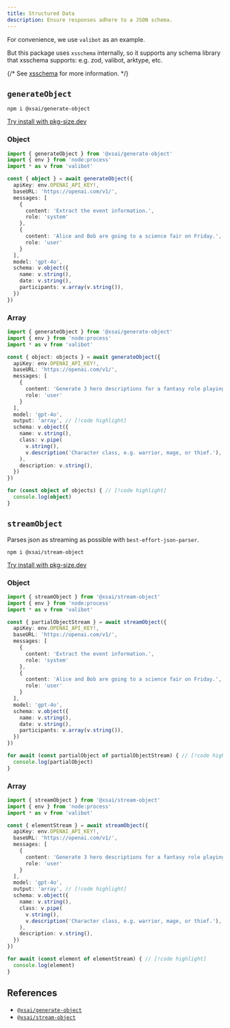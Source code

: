 ```yaml
---
title: Structured Data
description: Ensure responses adhere to a JSON schema.
---
```


<Callout>

  For convenience, we use `valibot` as an example.

  But this package uses `xsschema` internally, so it supports any schema library that xsschema supports: e.g. zod, valibot, arktype, etc.

  {/* See [xsschema](#) for more information. */}

</Callout>

## `generateObject`

```package-install
npm i @xsai/generate-object
```

[Try install with pkg-size.dev](https://pkg-size.dev/@xsai/generate-object)

### Object

```ts twoslash
import { generateObject } from '@xsai/generate-object'
import { env } from 'node:process'
import * as v from 'valibot'

const { object } = await generateObject({
  apiKey: env.OPENAI_API_KEY!,
  baseURL: 'https://openai.com/v1/',
  messages: [
    {
      content: 'Extract the event information.',
      role: 'system'
    },
    {
      content: 'Alice and Bob are going to a science fair on Friday.',
      role: 'user'
    }
  ],
  model: 'gpt-4o',
  schema: v.object({
    name: v.string(),
    date: v.string(),
    participants: v.array(v.string()),
  })
})
```

### Array

```ts twoslash
import { generateObject } from '@xsai/generate-object'
import { env } from 'node:process'
import * as v from 'valibot'

const { object: objects } = await generateObject({
  apiKey: env.OPENAI_API_KEY!,
  baseURL: 'https://openai.com/v1/',
  messages: [
    {
      content: 'Generate 3 hero descriptions for a fantasy role playing game.',
      role: 'user'
    }
  ],
  model: 'gpt-4o',
  output: 'array', // [!code highlight]
  schema: v.object({
    name: v.string(),
    class: v.pipe(
      v.string(),
      v.description('Character class, e.g. warrior, mage, or thief.'),
    ),
    description: v.string(),
  })
})

for (const object of objects) { // [!code highlight]
  console.log(object)
}
```

## `streamObject`

Parses json as streaming as possible with `best-effort-json-parser`.

```package-install
npm i @xsai/stream-object
```

[Try install with pkg-size.dev](https://pkg-size.dev/@xsai/stream-object)


### Object

```ts twoslash
import { streamObject } from '@xsai/stream-object'
import { env } from 'node:process'
import * as v from 'valibot'

const { partialObjectStream } = await streamObject({
  apiKey: env.OPENAI_API_KEY!,
  baseURL: 'https://openai.com/v1/',
  messages: [
    {
      content: 'Extract the event information.',
      role: 'system'
    },
    {
      content: 'Alice and Bob are going to a science fair on Friday.',
      role: 'user'
    }
  ],
  model: 'gpt-4o',
  schema: v.object({
    name: v.string(),
    date: v.string(),
    participants: v.array(v.string()),
  })
})

for await (const partialObject of partialObjectStream) { // [!code highlight]
  console.log(partialObject)
}
```

### Array

```ts twoslash
import { streamObject } from '@xsai/stream-object'
import { env } from 'node:process'
import * as v from 'valibot'

const { elementStream } = await streamObject({
  apiKey: env.OPENAI_API_KEY!,
  baseURL: 'https://openai.com/v1/',
  messages: [
    {
      content: 'Generate 3 hero descriptions for a fantasy role playing game.',
      role: 'user'
    }
  ],
  model: 'gpt-4o',
  output: 'array', // [!code highlight]
  schema: v.object({
    name: v.string(),
    class: v.pipe(
      v.string(),
      v.description('Character class, e.g. warrior, mage, or thief.'),
    ),
    description: v.string(),
  })
})

for await (const element of elementStream) { // [!code highlight]
  console.log(element)
}
```

## References

- [`@xsai/generate-object`](https://tsdocs.dev/search/docs/@xsai/generate-object)
- [`@xsai/stream-object`](https://tsdocs.dev/search/docs/@xsai/stream-object)
